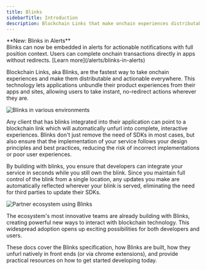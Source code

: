 ```yaml
---
title: Blinks
sidebarTitle: Introduction
description: Blockchain Links that make onchain experiences distributable and actionable everywhere
---
```


<Tip>
**New: Blinks in Alerts**<br />
Blinks can now be embedded in alerts for actionable notifications with full position context. Users can complete onchain transactions directly in apps without redirects. [Learn more](/alerts/blinks-in-alerts)
</Tip>

Blockchain Links, aka Blinks, are the fastest way to take onchain experiences and make them distributable and actionable everywhere. This technology lets applications unbundle their product experiences from their apps and sites, allowing users to take instant, no-redirect actions wherever they are.

<img src="https://res.cloudinary.com/dnxjhra4h/image/upload/f_auto,q_auto/dialect-docs/blinks-landing.png" alt="Blinks in various environments" />

Any client that has blinks integrated into their application can point to a blockchain link which will automatically unfurl into complete, interactive experiences. Blinks don't just remove the need of SDKs in most cases, but also ensure that the implementation of your service follows your design principles and best practices, reducing the risk of incorrect implementations or poor user experiences.

By building with blinks, you ensure that developers can integrate your service in seconds while you still own the blink. Since you maintain full control of the blink from a single location, any updates you make are automatically reflected wherever your blink is served, eliminating the need for third parties to update their SDKs.

<img src="https://res.cloudinary.com/dnxjhra4h/image/upload/f_auto,q_auto/dialect-docs/partners-ecosystem.png" alt="Partner ecosystem using Blinks" />

The ecosystem's most innovative teams are already building with Blinks, creating powerful new ways to interact with blockchain technology. This widespread adoption opens up exciting possibilities for both developers and users.

These docs cover the Blinks specification, how Blinks are built, how they unfurl natively in front ends (or via chrome extensions), and provide practical resources on how to get started developing today.